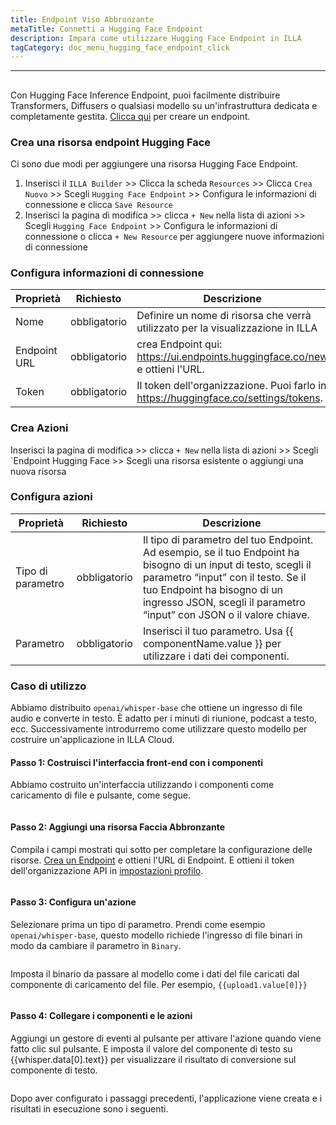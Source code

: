 ```yaml
---
title: Endpoint Viso Abbronzante
metaTitle: Connetti a Hugging Face Endpoint
description: Impara come utilizzare Hugging Face Endpoint in ILLA
tagCategory: doc_menu_hugging_face_endpoint_click
---
```


* * *

## <Heading hidden>Hugging Face Endpoint</Heading>

Con Hugging Face Inference Endpoint, puoi facilmente distribuire Transformers, Diffusers o qualsiasi modello su un'infrastruttura dedicata e completamente gestita. [Clicca qui](https://ui.endpoints.huggingface.co/new) per creare un endpoint. 

### Crea una risorsa endpoint Hugging Face

Ci sono due modi per aggiungere una risorsa Hugging Face Endpoint. 

1.  Inserisci il `ILLA Builder` >> Clicca la scheda `Resources` >> Clicca `Crea Nuovo` >> Scegli `Hugging Face Endpoint` >> Configura le informazioni di connessione e clicca `Save Resource`
2.  Inserisci la pagina di modifica >> clicca `+ New` nella lista di azioni >> Scegli `Hugging Face Endpoint` >> Configura le informazioni di connessione o clicca `+ New Resource` per aggiungere nuove informazioni di connessione

### Configura informazioni di connessione

| Proprietà    | Richiesto    | Descrizione                                                                          |
| ------------ | ------------ | ------------------------------------------------------------------------------------ |
| Nome         | obbligatorio | Definire un nome di risorsa che verrà utilizzato per la visualizzazione in ILLA      |
| Endpoint URL | obbligatorio | crea Endpoint qui: https://ui.endpoints.huggingface.co/new e ottieni l'URL.          |
| Token        | obbligatorio | Il token dell'organizzazione. Puoi farlo in https://huggingface.co/settings/tokens.  |

### Crea Azioni

Inserisci la pagina di modifica >> clicca `+ New` nella lista di azioni >> Scegli \`Endpoint Hugging Face >> Scegli una risorsa esistente o aggiungi una nuova risorsa

### Configura azioni

| Proprietà         | Richiesto    | Descrizione                                                                                                                                                                                                                                                  |
| ----------------- | ------------ | ------------------------------------------------------------------------------------------------------------------------------------------------------------------------------------------------------------------------------------------------------------ |
| Tipo di parametro | obbligatorio | Il tipo di parametro del tuo Endpoint. Ad esempio, se il tuo Endpoint ha bisogno di un input di testo, scegli il parametro “input” con il testo. Se il tuo Endpoint ha bisogno di un ingresso JSON, scegli il parametro “input” con JSON o il valore chiave. |
| Parametro         | obbligatorio | Inserisci il tuo parametro. Usa {{ componentName.value }} per utilizzare i dati dei componenti.                                                                                                                                                              |

### Caso di utilizzo

Abbiamo distribuito `openai/whisper-base` che ottiene un ingresso di file audio e converte in testo. È adatto per i minuti di riunione, podcast a testo, ecc. Successivamente introdurremo come utilizzare questo modello per costruire un'applicazione in ILLA Cloud.

#### Passo 1: Costruisci l'interfaccia front-end con i componenti

Abbiamo costruito un'interfaccia utilizzando i componenti come caricamento di file e pulsante, come segue.

<img src='https://cdn.illacloud.com/official-website/img/docs/connect/hf1.png' alt="" />

#### Passo 2: Aggiungi una risorsa Faccia Abbronzante

Compila i campi mostrati qui sotto per completare la configurazione delle risorse. [Crea un Endpoint](https://ui.endpoints.huggingface.co/new) e ottieni l'URL di Endpoint. E ottieni il token dell'organizzazione API in [impostazioni profilo](https://huggingface.co/settings/tokens). 

<img src='https://cdn.illacloud.com/official-website/img/docs/connect/hf2.png' alt="" />

#### Passo 3: Configura un'azione

Selezionare prima un tipo di parametro. Prendi come esempio `openai/whisper-base`, questo modello richiede l'ingresso di file binari in modo da cambiare il parametro in `Binary`.

<img src='https://cdn.illacloud.com/official-website/img/docs/connect/hf3.png' alt="" />

Imposta il binario da passare al modello come i dati del file caricati dal componente di caricamento del file. Per esempio, `{{upload1.value[0]}}`

<img src='https://cdn.illacloud.com/official-website/img/docs/connect/hf4.png' alt="" />

#### Passo 4: Collegare i componenti e le azioni

Aggiungi un gestore di eventi al pulsante per attivare l'azione quando viene fatto clic sul pulsante. E imposta il valore del componente di testo su {{whisper.data[0].text}} per visualizzare il risultato di conversione sul componente di testo. 

<img src='https://cdn.illacloud.com/official-website/img/docs/connect/hf5.png' alt="" />

Dopo aver configurato i passaggi precedenti, l'applicazione viene creata e i risultati in esecuzione sono i seguenti.

<img src='https://cdn.illacloud.com/official-website/img/docs/connect/hf6.gif' alt="" />
